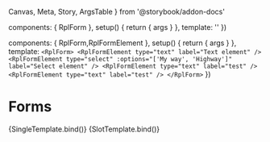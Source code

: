   Canvas,
  Meta,
  Story,
  ArgsTable
} from '@storybook/addon-docs'

  components: { RplForm },
  setup() {
    return { args }
  },
  template: '<RplForm v-bind="args" />'
})

  components: { RplForm,RplFormElement },
  setup() {
    return { args }
  },
  template: `
  <RplForm>
    <RplFormElement type="text" label="Text element" />
    <RplFormElement type="select" :options="['My way', 'Highway']" label="Select element" />
    <RplFormElement type="text" label="test" />
    <RplFormElement type="text" label="test" />
  </RplForm>
  `
})

<Meta title='Forms/Form' component={RplForm} />

# Forms

<ArgsTable of={RplForm} />

<Canvas>
  <Story
    name='Default'
    argTypes={{
      schema: {
        defaultValue: [
          {
            $formkit: 'text',
            name: 'Text',
            label: 'Should you flush tissues down the toilet?',
            id: 'text',
            help: 'Do you need help?',
            validation: 'required'
          },
          {
            $formkit: 'select',
            type: 'select',
            label: 'Should you flush tissues down the toilet?',
            options: [
              'No',
              'Never',
              'What are you a monster?',
              'Who does that?'
            ]
          },
          {
            $formkit: 'date',
            name: 'date',
            label: 'Date of Birth',
            id: 'date',
            help: 'Do you need help?',
            validation: 'required'
          },
          {
            $formkit: 'checkbox',
            type: "checkbox",
            label: "Toppings",
            options: ['Mushrooms', 'Olives', 'Salami', 'Anchovies'],
            help: "Select your pizza toppings",
            validation: "required|min:3"
          },
          {
            $formkit: 'submit',
            label: 'Submit form',
            id: '123',
            icon: 'icon-arrow-right'
          }
        ]
      }
    }}
  >
    {SingleTemplate.bind()}
  </Story>
</Canvas>

<Canvas>
  <Story name='With slots'>
    {SlotTemplate.bind()}
  </Story>
</Canvas>
